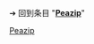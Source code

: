 {{LSR
|article = Peazip
|latest_release_version = 8.7.0
|latest_release_date = {{release date and age|2022|06|25}}
}}<noinclude>

➔ 回到条目 "'''[[Peazip]]'''"

[[Category:最新稳定版模板|Peazip]]
</noinclude>